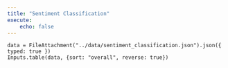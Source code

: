 ```yaml
---
title: "Sentiment Classification"
execute:
    echo: false
---
```


```ojs
data = FileAttachment("../data/sentiment_classification.json").json({ typed: true })
Inputs.table(data, {sort: "overall", reverse: true})
```